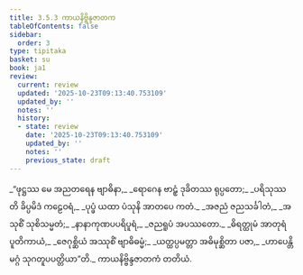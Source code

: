 ```yaml
---
title: 3.5.3 ကာယနိဗ္ဗိန္ဒဇာတက
tableOfContents: false
sidebar:
  order: 3
type: tipitaka
basket: su
book: ja1
review:
  current: review
  updated: '2025-10-23T09:13:40.753109'
  updated_by: ''
  notes: ''
  history:
  - state: review
    date: '2025-10-23T09:13:40.753109'
    updated_by: ''
    notes: ''
    previous_state: draft
---
```



<ReviewStatus review={frontmatter.review} showDetails={true} />

<HypothesisAnnotation frontmatter={frontmatter} />

<DynamicBreadcrumb />

<Division number="127" book="ja1" e="ch" v="22" p="89">

<Paragraph number="846" type="verses" book="ja1">
_“ဖုဋ္ဌဿ မေ အညတရေန ဗျာဓိနာ,_  
_ရောဂေန ဗာဠှံ ဒုခိတဿ ရုပ္ပတော;_  
_ပရိသုဿတိ ခိပ္ပမိဒံ ကဠေဝရံ,_  
_ပုပ္ဖံ ယထာ ပံသုနိ အာတပေ ကတံ._  

</Paragraph>

</Division>
<Division number="128" book="ja1" e="ch" v="22" p="89">

<Paragraph number="847" type="verses" book="ja1">
_အဇညံ ဇညသင်္ခါတံ,_  
_အသုစိံ သုစိသမ္မတံ;_  
_နာနာကုဏပပရိပူရံ,_  
_ဇညရူပံ အပဿတော._  

</Paragraph>

</Division>
<Division number="129" book="ja1" e="ch" v="22" p="89">

<Paragraph number="848" type="verses" book="ja1">
_ဓိရတ္ထုမံ အာတုရံ ပူတိကာယံ,_  
_ဇေဂုစ္ဆိယံ အဿုစိံ ဗျာဓိဓမ္မံ;_  
_ယတ္ထပ္ပမတ္တာ အဓိမုစ္ဆိတာ ပဇာ,_  
_ဟာပေန္တိ မဂ္ဂံ သုဂတူပပတ္တိယာ”တိ._  


</Paragraph>
</Division>

<Paragraph number="849" type="center" book="ja1">
ကာယနိဗ္ဗိန္ဒဇာတကံ တတိယံ.
</Paragraph>